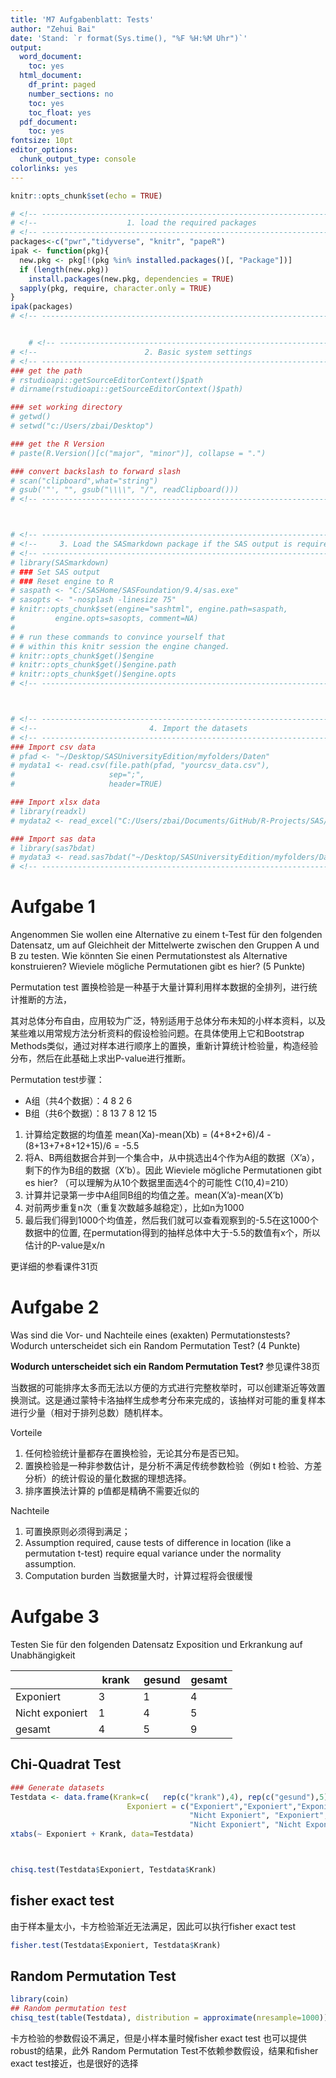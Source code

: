 ```yaml
---
title: 'M7 Aufgabenblatt: Tests'
author: "Zehui Bai"
date: 'Stand: `r format(Sys.time(), "%F %H:%M Uhr")`'
output:
  word_document:
    toc: yes
  html_document:
    df_print: paged
    number_sections: no
    toc: yes
    toc_float: yes
  pdf_document:
    toc: yes
fontsize: 10pt
editor_options:
  chunk_output_type: console
colorlinks: yes
---
```




```r
knitr::opts_chunk$set(echo = TRUE)

# <!-- ---------------------------------------------------------------------- -->
# <!--                    1. load the required packages                       -->
# <!-- ---------------------------------------------------------------------- --> 
packages<-c("pwr","tidyverse", "knitr", "papeR")
ipak <- function(pkg){
  new.pkg <- pkg[!(pkg %in% installed.packages()[, "Package"])]
  if (length(new.pkg)) 
    install.packages(new.pkg, dependencies = TRUE)
  sapply(pkg, require, character.only = TRUE)
}
ipak(packages)
# <!-- ---------------------------------------------------------------------- --> 


    # <!-- ---------------------------------------------------------------------- -->
# <!--                        2. Basic system settings                        -->
# <!-- ---------------------------------------------------------------------- -->
### get the path
# rstudioapi::getSourceEditorContext()$path
# dirname(rstudioapi::getSourceEditorContext()$path)

### set working directory
# getwd()
# setwd("c:/Users/zbai/Desktop")

### get the R Version
# paste(R.Version()[c("major", "minor")], collapse = ".")

### convert backslash to forward slash 
# scan("clipboard",what="string")
# gsub('"', "", gsub("\\\\", "/", readClipboard()))
# <!-- ---------------------------------------------------------------------- --> 



# <!-- ---------------------------------------------------------------------- -->
# <!--     3. Load the SASmarkdown package if the SAS output is required      -->
# <!-- ---------------------------------------------------------------------- -->
# library(SASmarkdown)
# ### Set SAS output
# ### Reset engine to R
# saspath <- "C:/SASHome/SASFoundation/9.4/sas.exe"
# sasopts <- "-nosplash -linesize 75"
# knitr::opts_chunk$set(engine="sashtml", engine.path=saspath,
#         engine.opts=sasopts, comment=NA)
# 
# # run these commands to convince yourself that
# # within this knitr session the engine changed.
# knitr::opts_chunk$get()$engine
# knitr::opts_chunk$get()$engine.path
# knitr::opts_chunk$get()$engine.opts
# <!-- ---------------------------------------------------------------------- -->



# <!-- ---------------------------------------------------------------------- -->
# <!--                         4. Import the datasets                         -->
# <!-- ---------------------------------------------------------------------- -->
### Import csv data
# pfad <- "~/Desktop/SASUniversityEdition/myfolders/Daten"
# mydata1 <- read.csv(file.path(pfad, "yourcsv_data.csv"), 
#                     sep=";", 
#                     header=TRUE)   

### Import xlsx data
# library(readxl)
# mydata2 <- read_excel("C:/Users/zbai/Documents/GitHub/R-Projects/SAS/Yimeng/results-text.xlsx")

### Import sas data
# library(sas7bdat)
# mydata3 <- read.sas7bdat("~/Desktop/SASUniversityEdition/myfolders/Daten/uis.sas7bdat")
# <!-- ---------------------------------------------------------------------- -->
```
 




# Aufgabe 1

Angenommen Sie wollen eine Alternative zu einem t-Test für den folgenden Datensatz, um auf Gleichheit der Mittelwerte zwischen den Gruppen A und B zu testen. Wie könnten Sie einen Permutationstest als Alternative konstruieren? Wieviele mögliche Permutationen gibt es hier? (5 Punkte) 




Permutation test 置换检验是一种基于大量计算利用样本数据的全排列，进行统计推断的方法，

其对总体分布自由，应用较为广泛，特别适用于总体分布未知的小样本资料，以及某些难以用常规方法分析资料的假设检验问题。在具体使用上它和Bootstrap Methods类似，通过对样本进行顺序上的置换，重新计算统计检验量，构造经验分布，然后在此基础上求出P-value进行推断。

Permutation test步骤：

* A组（共4个数据）：4	8	2	6
* B组（共6个数据）：8	13	7	8	12	15


1. 计算给定数据的均值差 mean(Xa)-mean(Xb) = (4+8+2+6)/4 - (8+13+7+8+12+15)/6 = -5.5
2. 将A、B两组数据合并到一个集合中，从中挑选出4个作为A组的数据（X'a），剩下的作为B组的数据（X'b）。因此
Wieviele mögliche Permutationen gibt es hier? （可以理解为从10个数据里面选4个的可能性 C(10,4)=210）
3. 计算并记录第一步中A组同B组的均值之差。mean(X'a)-mean(X'b)
4. 对前两步重复n次（重复次数越多越稳定），比如n为1000
5. 最后我们得到1000个均值差，然后我们就可以查看观察到的-5.5在这1000个数据中的位置, 在permutation得到的抽样总体中大于-5.5的数值有x个，所以估计的P-value是x/n

更详细的参看课件31页



# Aufgabe 2

Was sind die Vor- und Nachteile eines (exakten) Permutationstests? Wodurch unterscheidet sich ein Random Permutation Test? (4 Punkte)

**Wodurch unterscheidet sich ein Random Permutation Test? **参见课件38页

当数据的可能排序太多而无法以方便的方式进行完整枚举时，可以创建渐近等效置换测试。这是通过蒙特卡洛抽样生成参考分布来完成的，该抽样对可能的重复样本进行少量（相对于排列总数）随机样本。

Vorteile

1. 任何检验统计量都存在置换检验，无论其分布是否已知。
2. 置换检验是一种非参数估计，是分析不满足传统参数检验（例如 t 检验、方差分析）的统计假设的量化数据的理想选择。
3. 排序置换法计算的 p值都是精确不需要近似的

Nachteile

1. 可置换原则必须得到满足；
2. Assumption required, cause tests of difference in location (like a permutation t-test) require equal variance under the normality assumption.
3. Computation burden 当数据量大时，计算过程将会很缓慢


# Aufgabe 3

Testen Sie für den folgenden Datensatz Exposition und Erkrankung auf Unabhängigkeit

|                          |     krank    |     gesund    |     gesamt    |
|--------------------------|--------------|---------------|---------------|
|     Exponiert            |     3        |     1         |     4         |
|     Nicht   exponiert    |     1        |     4         |     5         |
|     gesamt               |     4        |     5         |     9         |


## Chi-Quadrat Test 




<!-- ---------------------------------------------------------------------- -->
<!--          Example View missing values and descriptive statistics        -->
<!-- ---------------------------------------------------------------------- -->

```r
### Generate datasets
Testdata <- data.frame(Krank=c(   rep(c("krank"),4), rep(c("gesund"),5) )   ,
                          Exponiert = c("Exponiert","Exponiert","Exponiert",
                                        "Nicht Exponiert", "Exponiert", "Nicht Exponiert", 
                                        "Nicht Exponiert", "Nicht Exponiert", "Nicht Exponiert"))
xtabs(~ Exponiert + Krank, data=Testdata)



chisq.test(Testdata$Exponiert, Testdata$Krank)
```


 
## fisher exact test 

由于样本量太小，卡方检验渐近无法满足，因此可以执行fisher exact test 

```r
fisher.test(Testdata$Exponiert, Testdata$Krank)
```

## Random Permutation Test 
 
```r
library(coin)
## Random permutation test
chisq_test(table(Testdata), distribution = approximate(nresample=1000))
```

卡方检验的参数假设不满足，但是小样本量时候fisher exact test 也可以提供robust的结果，此外
Random Permutation Test不依赖参数假设，结果和fisher exact test接近，也是很好的选择
